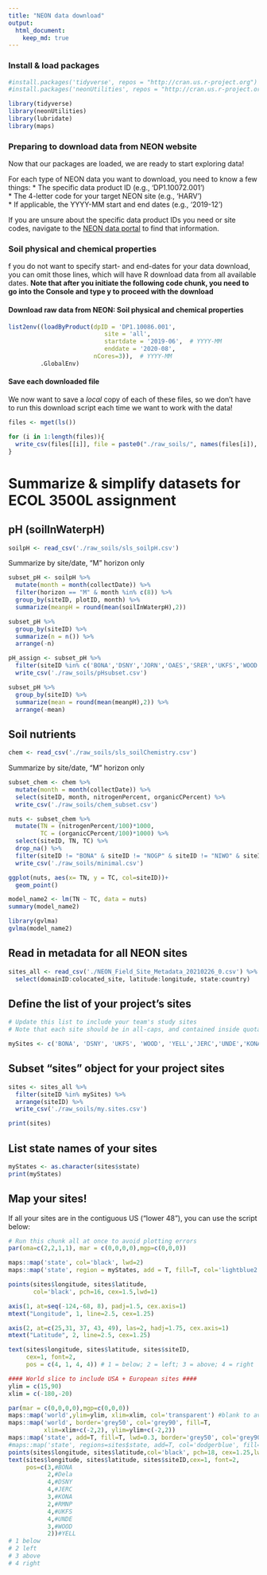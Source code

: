 ```yaml
---
title: "NEON data download"
output: 
  html_document:
    keep_md: true
---
```


### Install & load packages  
```r
#install.packages('tidyverse', repos = "http://cran.us.r-project.org")
#install.packages('neonUtilities', repos = "http://cran.us.r-project.org")

library(tidyverse)
library(neonUtilities)
library(lubridate)
library(maps)
```

### Preparing to download data from NEON website
Now that our packages are loaded, we are ready to start exploring data! 

For each type of NEON data you want to download, you need to know a few things:
* The specific data product ID (e.g., 'DP1.10072.001')  
* The 4-letter code for your target NEON site (e.g., 'HARV')  
* If applicable, the YYYY-MM start and end dates (e.g., '2019-12')  

If you are unsure about the specific data product IDs you need or site codes, navigate to the [NEON data portal](https://data.neonscience.org/data-products/explore) to find that information.

### Soil physical and chemical properties
f you do not want to specify start- and end-dates for your data download, you can omit those lines, which will have R download data from all available dates. **Note that after you initiate the following code chunk, you need to go into the Console and type y to proceed with the download**

#### Download raw data from NEON: Soil physical and chemical properties
```r
list2env((loadByProduct(dpID = 'DP1.10086.001',
                           site = 'all',
                           startdate = '2019-06',  # YYYY-MM
                           enddate = '2020-08',
                        nCores=3)),  # YYYY-MM
         .GlobalEnv)
```

#### Save each downloaded file
We now want to save a *local* copy of each of these files, so we don't have to run this download script each time we want to work with the data!
```r
files <- mget(ls())

for (i in 1:length(files)){
  write_csv(files[[i]], file = paste0("./raw_soils/", names(files[i]), ".csv", sep=""))
}
```

# Summarize & simplify datasets for ECOL 3500L assignment
## pH (soilInWaterpH)
```r
soilpH <- read_csv('./raw_soils/sls_soilpH.csv')
```
Summarize by site/date, "M" horizon only
```r
subset_pH <- soilpH %>% 
  mutate(month = month(collectDate)) %>%   
  filter(horizon == "M" & month %in% c(8)) %>% 
  group_by(siteID, plotID, month) %>% 
  summarize(meanpH = round(mean(soilInWaterpH),2))
```

```r
subset_pH %>% 
  group_by(siteID) %>% 
  summarize(n = n()) %>% 
  arrange(-n)
```

```r
pH_assign <- subset_pH %>% 
  filter(siteID %in% c('BONA','DSNY','JORN','OAES','SRER','UKFS','WOOD','YELL')) %>% 
  write_csv('./raw_soils/pHsubset.csv')
```

```r
subset_pH %>% 
  group_by(siteID) %>% 
  summarize(mean = round(mean(meanpH),2)) %>% 
  arrange(-mean)
```

## Soil nutrients
```r
chem <- read_csv('./raw_soils/sls_soilChemistry.csv')
```

Summarize by site/date, "M" horizon only
```r
subset_chem <- chem %>% 
  mutate(month = month(collectDate)) %>%   
  select(siteID, month, nitrogenPercent, organicCPercent) %>% 
  write_csv('./raw_soils/chem_subset.csv')
```

```r
nuts <- subset_chem %>% 
  mutate(TN = (nitrogenPercent/100)*1000,
         TC = (organicCPercent/100)*1000) %>% 
  select(siteID, TN, TC) %>% 
  drop_na() %>% 
  filter(siteID != "BONA" & siteID != "NOGP" & siteID != "NIWO" & siteID != "TREE" & siteID != "WREF") %>% 
  write_csv('./raw_soils/minimal.csv')

ggplot(nuts, aes(x= TN, y = TC, col=siteID))+
  geom_point()
```


```r
model_name2 <- lm(TN ~ TC, data = nuts)
summary(model_name2)
```
```r
library(gvlma)
gvlma(model_name2)
```

## Read in metadata for all NEON sites
```r
sites_all <- read_csv('./NEON_Field_Site_Metadata_20210226_0.csv') %>% 
  select(domainID:colocated_site, latitude:longitude, state:country)
```

## Define the list of your project's sites
```r
# Update this list to include your team's study sites
# Note that each site should be in all-caps, and contained inside quotation marks

mySites <- c('BONA', 'DSNY', 'UKFS', 'WOOD', 'YELL','JERC','UNDE','KONA','DELA','RMNP')
```

## Subset "sites" object for your project sites
```r
sites <- sites_all %>% 
  filter(siteID %in% mySites) %>% 
  arrange(siteID) %>% 
  write_csv('./raw_soils/my.sites.csv')

print(sites)
```

## List state names of your sites
```r
myStates <- as.character(sites$state)
print(myStates)
```


## Map your sites!
If all your sites are in the contiguous US ("lower 48"), you can use the script below:
```r
# Run this chunk all at once to avoid plotting errors
par(oma=c(2,2,1,1), mar = c(0,0,0,0),mgp=c(0,0,0))

maps::map('state', col='black', lwd=2) 
maps::map('state', region = myStates, add = T, fill=T, col='lightblue2')  # Customize the fill color if you want!

points(sites$longitude, sites$latitude, 
       col='black', pch=16, cex=1.5,lwd=1)

axis(1, at=seq(-124,-68, 8), padj=1.5, cex.axis=1)
mtext("Longitude", 1, line=2.5, cex=1.25)

axis(2, at=c(25,31, 37, 43, 49), las=2, hadj=1.75, cex.axis=1)
mtext("Latitude", 2, line=2.5, cex=1.25)

text(sites$longitude, sites$latitude, sites$siteID,
     cex=1, font=2, 
     pos = c(4, 1, 4, 4)) # 1 = below; 2 = left; 3 = above; 4 = right
```

```r
#### World slice to include USA + European sites ####
ylim = c(15,90)
xlim = c(-180,-20)

par(mar = c(0,0,0,0),mgp=c(0,0,0))
maps::map('world',ylim=ylim, xlim=xlim, col='transparent') #blank to avoid partial borders
maps::map('world', border='grey50', col='grey90', fill=T,
          xlim=xlim+c(-2,2), ylim=ylim+c(-2,2))
maps::map('state', add=T, fill=T, lwd=0.3, border='grey50', col='grey90')
#maps::map('state', regions=sites$state, add=T, col='dodgerblue', fill=T)
points(sites$longitude, sites$latitude,col='black', pch=18, cex=1.25,lwd=1)
text(sites$longitude, sites$latitude, sites$siteID,cex=1, font=2, 
     pos=c(3,#BONA
           2,#Dela
           4,#DSNY
           4,#JERC
           3,#KONA
           2,#RMNP
           4,#UKFS
           4,#UNDE
           3,#WOOD
           2))#YELL
# 1 below
# 2 left
# 3 above
# 4 right
```

